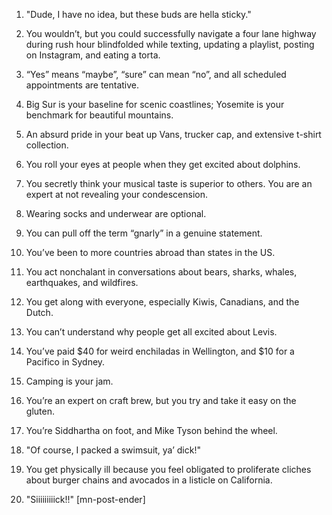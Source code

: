 1. "Dude, I have no idea, but these buds are hella sticky."

2. You wouldn’t, but you could successfully navigate a four lane highway during rush hour blindfolded while texting, updating a playlist, posting on Instagram, and eating a torta.

3. “Yes” means “maybe”, “sure” can mean “no”, and all scheduled appointments are tentative.

4. Big Sur is your baseline for scenic coastlines; Yosemite is your benchmark for beautiful mountains.

5. An absurd pride in your beat up Vans, trucker cap, and extensive t-shirt collection.

6. You roll your eyes at people when they get excited about dolphins.

7. You secretly think your musical taste is superior to others. You are an expert at not revealing your condescension.

8. Wearing socks and underwear are optional.

9. You can pull off the term “gnarly” in a genuine statement.

10. You’ve been to more countries abroad than states in the US.

11. You act nonchalant in conversations about bears, sharks, whales, earthquakes, and wildfires.

12. You get along with everyone, especially Kiwis, Canadians, and the Dutch.

13. You can’t understand why people get all excited about Levis.

14. You’ve paid $40 for weird enchiladas in Wellington, and $10 for a Pacifico in Sydney.

15. Camping is your jam.

16. You’re an expert on craft brew, but you try and take it easy on the gluten.

17. You’re Siddhartha on foot, and Mike Tyson behind the wheel.

18. "Of course, I packed a swimsuit, ya’ dick!"

19. You get physically ill because you feel obligated to proliferate cliches about burger chains and avocados in a listicle on California.

20. "Siiiiiiiiick!!" [mn-post-ender]